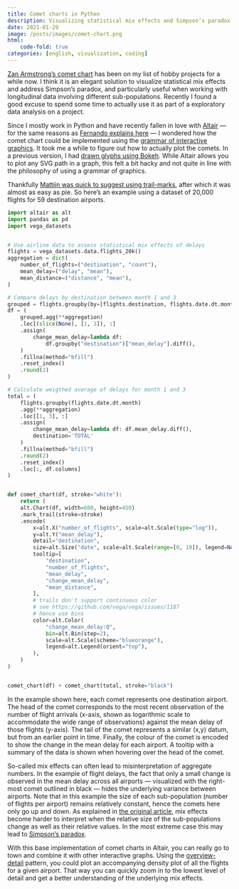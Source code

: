```yaml
---
title: Comet charts in Python
description: Visualizing statistical mix effects and Simpson’s paradox with Altair
date: 2021-01-29
image: /posts/images/comet-chart.png
html:
    code-fold: true
categories: [english, visualization, coding]
---
```


[Zan Armstrong’s comet chart](https://www.zanarmstrong.com/#/infovisresearch/) has been on my list of hobby projects for a while now. I think it is an elegant solution to visualize statistical mix effects and address Simpson’s paradox, and particularly useful when working with longitudinal data involving different sub-populations. Recently I found a good excuse to spend some time to actually use it as part of a exploratory data analysis on a project.

Since I mostly work in Python and have recently fallen in love with [Altair](https://altair-viz.github.io/index.html) — for the same reasons as [Fernando explains here](http://fernandoi.cl/blog/posts/altair/) — I wondered how the comet chart could be implemented using the [grammar of interactive graphics](https://idl.cs.washington.edu/papers/vega-lite/). It took me a while to figure out how to actually plot the comets. In a previous version, I had [drawn glyphs using Bokeh](https://github.com/dkapitan/comet-chart/blob/master/comet-chart.ipynb). While Altair allows you to plot any SVG path in a graph, this felt a bit hacky and not quite in line with the philosophy of using a grammar of graphics.

Thankfully [Mattijn was quick to suggest using trail-marks](https://github.com/altair-viz/altair/issues/2395#issuecomment-766454328), after which it was almost as easy as pie. So here’s an example using a dataset of 20,000 flights for 59 destination airports.

```python
import altair as alt
import pandas as pd
import vega_datasets


# Use airline data to assess statistical mix effects of delays
flights = vega_datasets.data.flights_20k()
aggregation = dict(
    number_of_flights=("destination", "count"),
    mean_delay=("delay", "mean"),
    mean_distance=("distance", "mean"),
)

# Compare delays by destination between month 1 and 3
grouped = flights.groupby(by=[flights.destination, flights.date.dt.month])
df = (
    grouped.agg(**aggregation)
    .loc[(slice(None), [1, 3]), :]
    .assign(
        change_mean_delay=lambda df:
            df.groupby("destination")["mean_delay"].diff(),
    )
    .fillna(method="bfill")
    .reset_index()
    .round(2)
)

# Calculate weigthed average of delays for month 1 and 3
total = (
    flights.groupby(flights.date.dt.month)
    .agg(**aggregation)
    .loc[[1, 3], :]
    .assign(
        change_mean_delay=lambda df: df.mean_delay.diff(),
        destination='TOTAL'
    )
    .fillna(method="bfill")
    .round(2)
    .reset_index()
    .loc[:, df.columns]
)


def comet_chart(df, stroke="white"):
    return (
    alt.Chart(df, width=600, height=450)
    .mark_trail(stroke=stroke)
    .encode(
        x=alt.X("number_of_flights", scale=alt.Scale(type="log")),
        y=alt.Y("mean_delay"),
        detail="destination",
        size=alt.Size("date", scale=alt.Scale(range=[0, 10]), legend=None),
        tooltip=[
            "destination",
            "number_of_flights",
            "mean_delay",
            "change_mean_delay",
            "mean_distance",
        ],
        # trails don't support continuous color
        # see https://github.com/vega/vega/issues/1187
        # hence use bins
        color=alt.Color(
            "change_mean_delay:Q",
            bin=alt.Bin(step=2),
            scale=alt.Scale(scheme="blueorange"),
            legend=alt.Legend(orient="top"),
        ),
    )
)


comet_chart(df) + comet_chart(total, stroke="black")
```

In the example shown here, each comet represents one destination airport. The head of the comet corresponds to the most recent observation of the number of flight arrivals (x-axis, shown as logarithmic scale to accommodate the wide range of observations) against the mean delay of those flights (y-axis). The tail of the comet represents a similar (x,y) datum, but from an earlier point in time. Finally, the colour of the comet is encoded to show the change in the mean delay for each airport. A tooltip with a summary of the data is shown when hovering over the head of the comet.

So-called mix effects can often lead to misinterpretation of aggregate numbers. In the example of flight delays, the fact that only a small change is observed in the mean delay across all airports — visualized with the right-most comet outlined in black — hides the underlying variance between airports. Note that in this example the size of each sub-population (number of flights per airport) remains relatively constant, hence the comets here only go up and down. As explained in [the original article](https://storage.googleapis.com/pub-tools-public-publication-data/pdf/42901.pdf), mix effects become harder to interpret when the relative size of the sub-populations change as well as their relative values. In the most extreme case this may lead to [Simpson’s paradox](https://en.wikipedia.org/wiki/Simpson%27s_paradox).

With this base implementation of comet charts in Altair, you can really go to town and combine it with other interactive graphs. Using the [overview-detail](https://altair-viz.github.io/gallery/scatter_with_layered_histogram.html) pattern, you could plot an accompanying density plot of all the flights for a given airport. That way you can quickly zoom in to the lowest level of detail and get a better understanding of the underlying mix effects.
